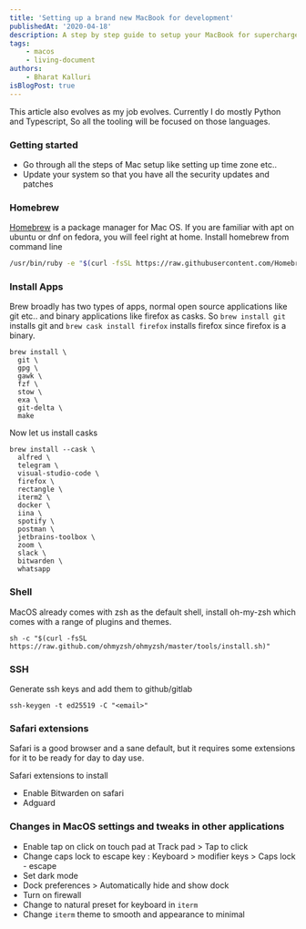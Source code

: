 ```yaml
---
title: 'Setting up a brand new MacBook for development'
publishedAt: '2020-04-18'
description: A step by step guide to setup your MacBook for supercharged python and nodejs development
tags:
    - macos
    - living-document
authors:
    - Bharat Kalluri
isBlogPost: true
---
```


This article also evolves as my job evolves. Currently I do mostly Python and Typescript, So all the tooling will be focused on those languages.

### Getting started

-   Go through all the steps of Mac setup like setting up time zone etc..
-   Update your system so that you have all the security updates and patches

### Homebrew

[Homebrew](https://brew.sh/) is a package manager for Mac OS. If you are familiar with apt on ubuntu or dnf on fedora, you will feel right at home. Install homebrew from command line

```bash
/usr/bin/ruby -e "$(curl -fsSL https://raw.githubusercontent.com/Homebrew/install/master/install)"
```

### Install Apps

Brew broadly has two types of apps, normal open source applications like git etc.. and binary applications like firefox as casks. So `brew install git` installs git and `brew cask install firefox` installs firefox since firefox is a binary.

```shell
brew install \
  git \
  gpg \
  gawk \
  fzf \
  stow \
  exa \
  git-delta \
  make
```

Now let us install casks

```shell
brew install --cask \
  alfred \
  telegram \
  visual-studio-code \
  firefox \
  rectangle \
  iterm2 \
  docker \
  iina \
  spotify \
  postman \
  jetbrains-toolbox \
  zoom \
  slack \
  bitwarden \
  whatsapp
```

### Shell

MacOS already comes with zsh as the default shell, install oh-my-zsh which comes with a range of plugins and themes.

```shell
sh -c "$(curl -fsSL https://raw.github.com/ohmyzsh/ohmyzsh/master/tools/install.sh)"
```

### SSH

Generate ssh keys and add them to github/gitlab

```shell
ssh-keygen -t ed25519 -C "<email>"
```

### Safari extensions

Safari is a good browser and a sane default, but it requires some extensions for it to be ready for day to day use.

Safari extensions to install

-   Enable Bitwarden on safari
-   Adguard

### Changes in MacOS settings and tweaks in other applications

-   Enable tap on click on touch pad at Track pad > Tap to click
-   Change caps lock to escape key : Keyboard > modifier keys > Caps lock - escape
-   Set dark mode
-   Dock preferences > Automatically hide and show dock
-   Turn on firewall
-   Change to natural preset for keyboard in `iterm`
-   Change `iterm` theme to smooth and appearance to minimal
